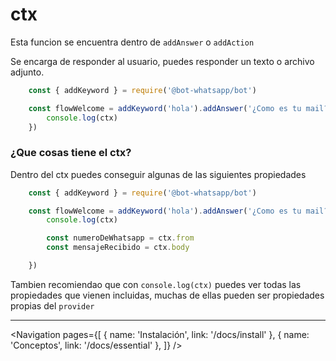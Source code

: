 
# ctx

Esta funcion se encuentra dentro de `addAnswer` o `addAction`  

Se encarga de responder al usuario, puedes responder un texto o archivo adjunto.

```js
    const { addKeyword } = require('@bot-whatsapp/bot')

    const flowWelcome = addKeyword('hola').addAnswer('¿Como es tu mail?',null, async (ctx) => {
        console.log(ctx)
    })

```

### ¿Que cosas tiene el ctx?

Dentro del ctx puedes conseguir algunas de las siguientes propiedades

```js
    const { addKeyword } = require('@bot-whatsapp/bot')

    const flowWelcome = addKeyword('hola').addAnswer('¿Como es tu mail?',null, async (ctx) => {
        console.log(ctx)

        const numeroDeWhatsapp = ctx.from 
        const mensajeRecibido = ctx.body 

    })

```

Tambien recomiendao que con `console.log(ctx)` puedes ver todas las propiedades que vienen incluidas, muchas de ellas pueden ser propiedades propias del `provider`


---

<Navigation
    pages={[
        { name: 'Instalación', link: '/docs/install' },
        { name: 'Conceptos', link: '/docs/essential' },
    ]}
/>
